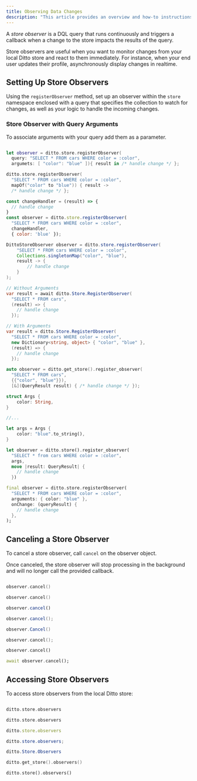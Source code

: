 ```yaml
---
title: Observing Data Changes
description: "This article provides an overview and how-to instructions for observing data changes within Ditto."
---
```


A *store observer* is a DQL query that runs continuously and triggers a callback when a change to the store impacts the results of the query.

Store observers are useful when you want to monitor changes from your local Ditto store and react to them immediately. For instance, when your end user updates their profile, asynchronously display changes in realtime.

## Setting Up Store Observers

Using the `registerObserver` method, set up an observer within the `store` namespace enclosed with a query that specifies the collection to watch for changes, as well as your logic to handle the incoming changes.

### Store Observer with Query Arguments

To associate arguments with your query add them as a parameter.

<CodeGroup>

```swift Swift

let observer = ditto.store.registerObserver(
  query: "SELECT * FROM cars WHERE color = :color",
  argumets: [ "color": "blue" ]){ result in /* handle change */ };
```

```kotlin Kotlin
ditto.store.registerObserver(
  "SELECT * FROM cars WHERE color = :color",
  mapOf("color" to "blue")) { result ->
  /* handle change */ };
```

```javascript JavaScript
const changeHandler = (result) => {
  // handle change
}
const observer = ditto.store.registerObserver(
  "SELECT * FROM cars WHERE color = :color",
  changeHandler,
  { color: 'blue' });
```

```java Java
DittoStoreObserver observer = ditto.store.registerObserver(
    "SELECT * FROM cars WHERE color = :color",
    Collections.singletonMap("color", "blue"),
    result -> {
        // handle change
    }
);
```

```csharp C#
// Without Arguments
var result = await ditto.Store.RegisterObserver(
  "SELECT * FROM cars",
  (result) => {
    // handle change
  });

// With Arguments
var result = ditto.Store.RegisterObserver(
  "SELECT * FROM cars WHERE color = :color",
  new Dictionary<string, object> { "color", "blue" },
  (result) => {
    // handle change
  });
```

```cpp C++
auto observer = ditto.get_store().register_observer(
  "SELECT * FROM cars",
  {{"color", "blue"}}),
  [&](QueryResult result) { /* handle change */ });
```

```rust Rust
struct Args {
    color: String,
}

//...

let args = Args {
    color: "blue".to_string(),
}

let observer = ditto.store().register_observer(
  "SELECT * from cars WHERE color = :color",
  args,
  move |result: QueryResult| {
    // handle change
  })
```

```dart Dart
final observer = ditto.store.registerObserver(
  "SELECT * FROM cars WHERE color = :color",
  arguments: { color: "blue" },
  onChange: (queryResult) {
    // handle change
  },
);
```

</CodeGroup>

## Canceling a Store Observer

To cancel a store observer, call `cancel` on the observer object.

Once canceled, the store observer will stop processing in the background and will no longer call the provided callback.

<CodeGroup>

```swift Swift

observer.cancel()
```

```kotlin Kotlin
observer.cancel()
```

```javascript JavaScript
observer.cancel()
```

```java Java
observer.cancel();
```

```csharp C#
observer.Cancel()
```

```cpp C++
observer.cancel();
```

```rust Rust
observer.cancel()
```

```dart Dart
await observer.cancel();
```

</CodeGroup>

## Accessing Store Observers

To access store observers from the local Ditto store:

<CodeGroup>

```swift Swift

ditto.store.observers
```

```kotlin Kotlin
ditto.store.observers
```

```javascript JavaScript
ditto.store.observers
```

```java Java
ditto.store.observers;
```

```csharp C#
ditto.Store.Observers
```

```cpp C++
ditto.get_store().observers()
```

```rust Rust
ditto.store().observers()
```

</CodeGroup>

